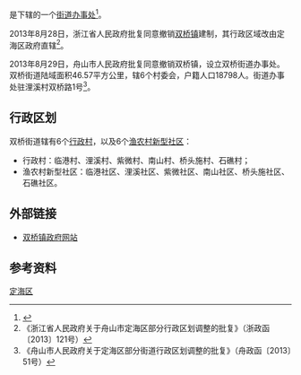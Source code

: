 {{中国乡级行政区|33/09/02/103/000}}

'''{{PAGENAMEBASE}}'''是{{PRC admin/fullname|33/09/02/103/000|3}}下辖的一个[[街道办事处|街道办事处]]<ref>{{PRC admin/ref sgc|{{PRC admin/parent|33/09/02/103/000}}}}</ref>。

2013年8月28日，浙江省人民政府批复同意撤销[[双桥镇_(舟山市)|双桥镇]]建制，其行政区域改由定海区政府直辖<ref>《浙江省人民政府关于舟山市定海区部分行政区划调整的批复》（浙政函〔2013〕121号）</ref>。

2013年8月29日，舟山市人民政府批复同意撤销双桥镇，设立双桥街道办事处。双桥街道陆域面积46.57平方公里，辖6个村委会，户籍人口18798人。街道办事处驻浬溪村双桥路1号<ref>《舟山市人民政府关于定海区部分街道行政区划调整的批复》（舟政函〔2013〕51号）</ref>。

== 行政区划 ==
双桥街道辖有6个[[行政村|行政村]]，以及6个[[渔农村新型社区|渔农村新型社区]]：
* 行政村：临港村、浬溪村、紫微村、南山村、桥头施村、石礁村；
* 渔农村新型社区：临港社区、浬溪社区、紫微社区、南山社区、桥头施社区、石礁社区。

== 外部链接 ==
*[https://web.archive.org/web/20100512103342/http://www.dhsq.gov.cn/ 双桥镇政府网站]

== 参考资料 ==
{{reflist}}

{{浙江行政区划小作品}}
{{PRC admin/navcat|33/09/02/103/000}}
[[category:舟山市乡镇|定海区]]